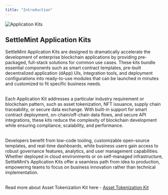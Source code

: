 ```yaml
---
title: "Introduction"
---
```


![Application Kits](../../img/application-kits/cover-kits.webp)

## SettleMint Application Kits

SettleMint Application Kits are designed to dramatically accelerate the
development of enterprise blockchain applications by providing pre-packaged,
full-stack solutions for common use cases. These kits bundle essential
components such as smart contract templates, pre-built decentralized application
(dApp) UIs, integration tools, and deployment configurations into ready-to-use
modules that can be launched in minutes and customized to fit specific business
needs.
<br></br>

Each Application Kit addresses a particular industry requirement or blockchain
pattern, such as asset tokenization, NFT issuance, supply chain traceability, or
secure data exchange. With built-in support for smart contract deployment,
on-chain/off-chain data flows, and secure API integrations, these kits reduce
the complexity of blockchain development while ensuring compliance, scalability,
and performance.
<br></br>

Developers benefit from low-code tooling, customizable open-source templates,
and real-time dashboards, while business users gain access to robust governance
features, analytics, and user management capabilities. Whether deployed in cloud
environments or on self-managed infrastructure, SettleMint’s Application Kits
offer a seamless path from idea to production, empowering teams to focus on
business innovation rather than technical implementation.
<br></br>

Read more about Asset Tokenization Kit here - [Asset Tokenization Kit](/application-kits/asset-tokenization/asset-tokenization-kit)